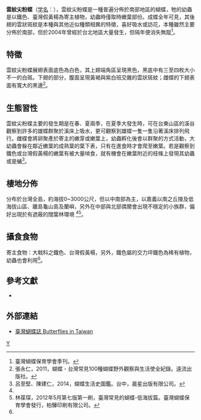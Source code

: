 {{NoteTA
|G1=Butterfly
}}
{{Speciesbox
| taxon = Appias indra
| image = Appias indra aristoxemus 20140705.jpg
| image_caption = 雲紋尖粉蝶
| binomial_authority = (Fruhstorfer, 1908)
| subdivision_ranks = [[亞種|亞種]]<!-- 下一階層分類的範圍 -->
| subdivision = *'''''A. I. aristoxemus'''''<!-- 下一階層分類的學名 -->
| synonyms = <!-- 異名 -->
}}

'''雲紋尖粉蝶'''（[[学名|学名]]：{{lang|la|'''''Appias indra'''''}}），雲紋尖粉蝶是一種普遍分佈於南部地區的蝴蝶，牠的幼蟲是以鐵色、臺灣假黃楊為寄主植物，幼蟲時僅取時嫩葉部份。成蝶全年可見，其後翅的雲狀斑紋是本種與其他近似種類相異的特徵，喜好吸水或訪花，本種雖然主要分佈於南部，但於2004年曾經於台北地區大量發生，但隔年便消失無蹤<ref name="臺灣蝴蝶保育學會季刊">臺灣蝴蝶保育學會季刊。</ref>。

==特徵==
雲紋尖粉蝶展翅表面底色為白色，其上翅端角區呈現黑色，黑底中有三至四枚大小不一的白斑。下翅的部分，腹面呈現黃褐與紫白班交雜的雲狀斑紋；雌蝶的下翅表面有寬大的黑邊<ref name="蝴蝶 - 台灣常見100種蝴蝶野外觀察與生活使全紀錄">張永仁，2011，蝴蝶 - 台灣常見100種蝴蝶野外觀察與生活使全紀錄。遠流出版社。</ref>。

==生態習性==
雲紋尖粉蝶主要的發生期是在春、夏兩季，在夏季大發生時，可在台東山區的溪谷觀察到許多的雄蝶群聚於溪床上吸水，更可觀察到雄蝶一隻一隻沿著溪床排列飛行。雌蝶會將卵聚產於寄主的嫩芽或嫩葉上，幼蟲孵化後會以群聚的方式活動，大幼蟲會躲在鄰近嫩葉的成熟葉的葉下表，只有在進食時才會爬至嫩葉。若是觀察到鐵色或台灣假黃楊的嫩葉有被大量啃食，就有機會在嫩葉附近的枝條上發現其幼蟲或是蛹<ref name="蝴蝶生活史圖鑑">呂至堅、陳建仁，2014，蝴蝶生活史圖鑑。台中，晨星出版有限公司。</ref>。

==棲地分佈==
分布於台灣全島，約海拔0~3000公尺，但以中南部為主，以嘉義以南之丘陵及低海拔山區、離島龜山島及蘭嶼，另外在中部與北部偶爾會出現不穩定的小族群，偏好出現於有遮蔽的闊葉林環境 <ref name="蝴蝶生活史圖鑑"/><ref name="臺灣常見的蝴蝶-低海拔篇">林葆琛，2012年5月第七版第一刷，臺灣常見的蝴蝶-低海拔篇。臺灣蝴蝶保育學會發行，柏驊印刷有限公司。</ref>。

==攝食食物==
寄主食物：大戟科之鐵色、台灣假黃楊，另外，鐵色屬的交力坪鐵色為稀有植物，幼蟲也會利用<ref name="蝴蝶生活史圖鑑"/>。 <!-- 針對幼生期的食草做描述 --> <br>
<!--蜜源-->     <!-- 針對成蝶的蜜源做描述 -->

<!--==威脅==-->
<!--保育狀況-->
<!--描述 -->

==參考文獻==
<!-- 臺灣物種名錄-->
{{refbegin}} 
* {{TaiBNET| zh=雲紋尖粉蝶 | id=347322 | binomial=Appias indra | sub =aristoxemus   | authority=Fruhstorfer, 1908 | var= | accessdate=2014-11-5}} 
{{refend}}
{{reflist}}

==外部連結==
*[http://butterflyformosa.blogspot.tw/2014/09/tongeia-filicaudis-mushanus.html 臺灣蝴蝶誌 Butterflies in Taiwan ]
{{Taxonbar}}
[[Category:尖粉蝶屬|Y]]